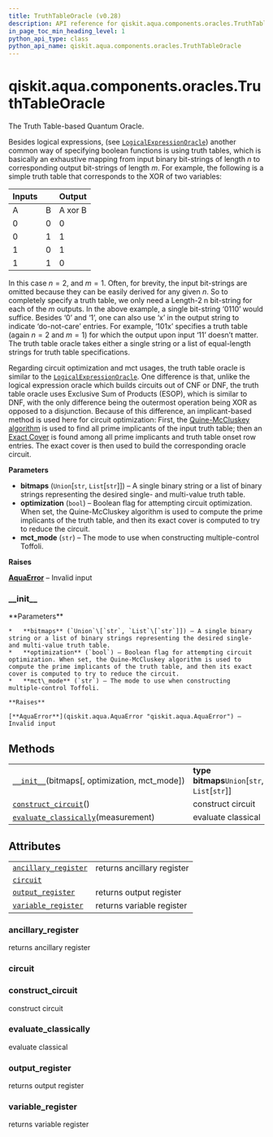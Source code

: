 ```yaml
---
title: TruthTableOracle (v0.28)
description: API reference for qiskit.aqua.components.oracles.TruthTableOracle in qiskit v0.28
in_page_toc_min_heading_level: 1
python_api_type: class
python_api_name: qiskit.aqua.components.oracles.TruthTableOracle
---
```


<span id="qiskit-aqua-components-oracles-truthtableoracle" />

# qiskit.aqua.components.oracles.TruthTableOracle

<Class id="qiskit.aqua.components.oracles.TruthTableOracle" isDedicatedPage={true} github="https://github.com/qiskit-community/qiskit-aqua/tree/stable/0.9/qiskit/aqua/components/oracles/truth_table_oracle.py" signature="TruthTableOracle(bitmaps, optimization=False, mct_mode='basic')" modifiers="class">
  The Truth Table-based Quantum Oracle.

  Besides logical expressions, (see [`LogicalExpressionOracle`](qiskit.aqua.components.oracles.LogicalExpressionOracle "qiskit.aqua.components.oracles.LogicalExpressionOracle")) another common way of specifying boolean functions is using truth tables, which is basically an exhaustive mapping from input binary bit-strings of length $n$ to corresponding output bit-strings of length $m$. For example, the following is a simple truth table that corresponds to the XOR of two variables:

  | Inputs |   | Output  |
  | ------ | - | ------- |
  | A      | B | A xor B |
  | 0      | 0 | 0       |
  | 0      | 1 | 1       |
  | 1      | 0 | 1       |
  | 1      | 1 | 0       |

  In this case $n=2$, and $m=1$. Often, for brevity, the input bit-strings are omitted because they can be easily derived for any given $n$. So to completely specify a truth table, we only need a Length-2 n bit-string for each of the $m$ outputs. In the above example, a single bit-string ‘0110’ would suffice. Besides ‘0’ and ‘1’, one can also use ‘x’ in the output string to indicate ‘do-not-care’ entries. For example, ‘101x’ specifies a truth table (again $n=2$ and $m=1$) for which the output upon input ‘11’ doesn’t matter. The truth table oracle takes either a single string or a list of equal-length strings for truth table specifications.

  Regarding circuit optimization and mct usages, the truth table oracle is similar to the [`LogicalExpressionOracle`](qiskit.aqua.components.oracles.LogicalExpressionOracle "qiskit.aqua.components.oracles.LogicalExpressionOracle"). One difference is that, unlike the logical expression oracle which builds circuits out of CNF or DNF, the truth table oracle uses Exclusive Sum of Products (ESOP), which is similar to DNF, with the only difference being the outermost operation being XOR as opposed to a disjunction. Because of this difference, an implicant-based method is used here for circuit optimization: First, the [Quine-McCluskey algorithm](https://en.wikipedia.org/wiki/Quine-McCluskey_algorithm) is used to find all prime implicants of the input truth table; then an [Exact Cover](https://en.wikipedia.org/wiki/Knuth%27s_Algorithm_X) is found among all prime implicants and truth table onset row entries. The exact cover is then used to build the corresponding oracle circuit.

  **Parameters**

  *   **bitmaps** (`Union`\[`str`, `List`\[`str`]]) – A single binary string or a list of binary strings representing the desired single- and multi-value truth table.
  *   **optimization** (`bool`) – Boolean flag for attempting circuit optimization. When set, the Quine-McCluskey algorithm is used to compute the prime implicants of the truth table, and then its exact cover is computed to try to reduce the circuit.
  *   **mct\_mode** (`str`) – The mode to use when constructing multiple-control Toffoli.

  **Raises**

  [**AquaError**](qiskit.aqua.AquaError "qiskit.aqua.AquaError") – Invalid input

  ### \_\_init\_\_

  <Function id="qiskit.aqua.components.oracles.TruthTableOracle.__init__" signature="__init__(bitmaps, optimization=False, mct_mode='basic')">
    **Parameters**

    *   **bitmaps** (`Union`\[`str`, `List`\[`str`]]) – A single binary string or a list of binary strings representing the desired single- and multi-value truth table.
    *   **optimization** (`bool`) – Boolean flag for attempting circuit optimization. When set, the Quine-McCluskey algorithm is used to compute the prime implicants of the truth table, and then its exact cover is computed to try to reduce the circuit.
    *   **mct\_mode** (`str`) – The mode to use when constructing multiple-control Toffoli.

    **Raises**

    [**AquaError**](qiskit.aqua.AquaError "qiskit.aqua.AquaError") – Invalid input
  </Function>

  ## Methods

  |                                                                                                                                                                                     |                                                 |
  | ----------------------------------------------------------------------------------------------------------------------------------------------------------------------------------- | ----------------------------------------------- |
  | [`__init__`](#qiskit.aqua.components.oracles.TruthTableOracle.__init__ "qiskit.aqua.components.oracles.TruthTableOracle.__init__")(bitmaps\[, optimization, mct\_mode])             | **type bitmaps**`Union`\[`str`, `List`\[`str`]] |
  | [`construct_circuit`](#qiskit.aqua.components.oracles.TruthTableOracle.construct_circuit "qiskit.aqua.components.oracles.TruthTableOracle.construct_circuit")()                     | construct circuit                               |
  | [`evaluate_classically`](#qiskit.aqua.components.oracles.TruthTableOracle.evaluate_classically "qiskit.aqua.components.oracles.TruthTableOracle.evaluate_classically")(measurement) | evaluate classical                              |

  ## Attributes

  |                                                                                                                                                                  |                            |
  | ---------------------------------------------------------------------------------------------------------------------------------------------------------------- | -------------------------- |
  | [`ancillary_register`](#qiskit.aqua.components.oracles.TruthTableOracle.ancillary_register "qiskit.aqua.components.oracles.TruthTableOracle.ancillary_register") | returns ancillary register |
  | [`circuit`](#qiskit.aqua.components.oracles.TruthTableOracle.circuit "qiskit.aqua.components.oracles.TruthTableOracle.circuit")                                  |                            |
  | [`output_register`](#qiskit.aqua.components.oracles.TruthTableOracle.output_register "qiskit.aqua.components.oracles.TruthTableOracle.output_register")          | returns output register    |
  | [`variable_register`](#qiskit.aqua.components.oracles.TruthTableOracle.variable_register "qiskit.aqua.components.oracles.TruthTableOracle.variable_register")    | returns variable register  |

  ### ancillary\_register

  <Attribute id="qiskit.aqua.components.oracles.TruthTableOracle.ancillary_register">
    returns ancillary register
  </Attribute>

  ### circuit

  <Attribute id="qiskit.aqua.components.oracles.TruthTableOracle.circuit" />

  ### construct\_circuit

  <Function id="qiskit.aqua.components.oracles.TruthTableOracle.construct_circuit" signature="construct_circuit()">
    construct circuit
  </Function>

  ### evaluate\_classically

  <Function id="qiskit.aqua.components.oracles.TruthTableOracle.evaluate_classically" signature="evaluate_classically(measurement)">
    evaluate classical
  </Function>

  ### output\_register

  <Attribute id="qiskit.aqua.components.oracles.TruthTableOracle.output_register">
    returns output register
  </Attribute>

  ### variable\_register

  <Attribute id="qiskit.aqua.components.oracles.TruthTableOracle.variable_register">
    returns variable register
  </Attribute>
</Class>

